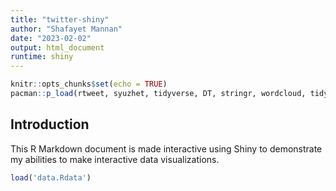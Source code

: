 ```yaml
---
title: "twitter-shiny"
author: "Shafayet Mannan"
date: "2023-02-02"
output: html_document
runtime: shiny
---
```

```r
knitr::opts_chunks$set(echo = TRUE)
pacman::p_load(rtweet, syuzhet, tidyverse, DT, stringr, wordcloud, tidytext)
```

## Introduction

This R Markdown document is made interactive using Shiny to demonstrate my abilities to make interactive data visualizations.

```r
load('data.Rdata')
```